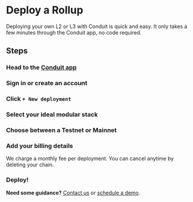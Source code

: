 
# Deploy a Rollup

Deploying your own L2 or L3 with Conduit is quick and easy. It only takes a few minutes through the Conduit app, no code required.

## Steps

<Steps>

### Head to the [Conduit app](https://app.conduit.xyz)

### Sign in or create an account

### Click `+ New deployment`

### Select your ideal modular stack

### Choose between a Testnet or Mainnet

### Add your billing details

We charge a monthly fee per deployment. You can cancel anytime by deleting your chain.

### Deploy!

</Steps>

**Need some guidance?** [Contact us](https://conduitxyz.typeform.com/to/iNMmgWEw) or [schedule a demo](https://conduitxyz.typeform.com/to/v0WGo3cz).
